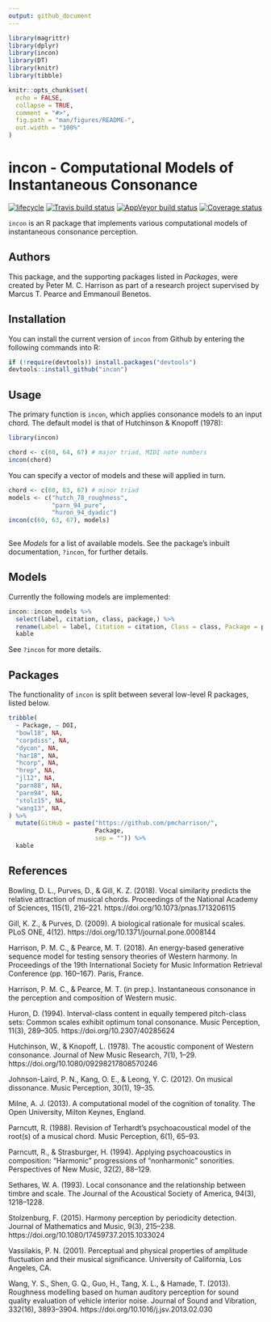 ```yaml
---
output: github_document
---
```


```r
library(magrittr)
library(dplyr)
library(incon)
library(DT)
library(knitr)
library(tibble)

knitr::opts_chunk$set(
  echo = FALSE,
  collapse = TRUE,
  comment = "#>",
  fig.path = "man/figures/README-",
  out.width = "100%"
)
```

# incon - Computational Models of Instantaneous Consonance

[![lifecycle](https://img.shields.io/badge/lifecycle-maturing-blue.svg)](https://www.tidyverse.org/lifecycle/#maturing)
[![Travis build status](https://travis-ci.org/pmcharrison/incon.svg?branch=master)](https://travis-ci.org/pmcharrison/incon)
[![AppVeyor build status](https://ci.appveyor.com/api/projects/status/github/pmcharrison/incon?branch=master&svg=true)](https://ci.appveyor.com/project/pmcharrison/incon)
[![Coverage status](https://coveralls.io/repos/github/pmcharrison/incon/badge.svg)](https://coveralls.io/r/pmcharrison/incon?branch=master)

`incon` is an R package that implements various computational 
models of instantaneous consonance perception.

## Authors

This package, and the supporting packages listed in *Packages*,
were created by Peter M. C. Harrison as part of a research project
supervised by Marcus T. Pearce and Emmanouil Benetos.

## Installation

You can install the current version of `incon` from Github
by entering the following commands into R:

``` r
if (!require(devtools)) install.packages("devtools")
devtools::install_github("incon")
```

## Usage 

The primary function is `incon`, 
which applies consonance models to an input chord.
The default model is that of Hutchinson & Knopoff (1978):

```r
library(incon)

chord <- c(60, 64, 67) # major triad, MIDI note numbers
incon(chord)
```

You can specify a vector of models and these will applied in turn.

```r
chord <- c(60, 63, 67) # minor triad
models <- c("hutch_78_roughness", 
            "parn_94_pure",
            "huron_94_dyadic")
incon(c(60, 63, 67), models)
      
```

See *Models* for a list of available models.
See the package's inbuilt documentation, `?incon`, for further details.

## Models

Currently the following models are implemented:

```r
incon::incon_models %>% 
  select(label, citation, class, package,) %>% 
  rename(Label = label, Citation = citation, Class = class, Package = package) %>% 
  kable
```

See `?incon` for more details.

## Packages

The functionality of `incon` is split between several low-level R packages,
listed below.

```r
tribble(
  ~ Package, ~ DOI,
  "bowl18", NA,
  "corpdiss", NA,
  "dycon", NA,
  "har18", NA,
  "hcorp", NA,
  "hrep", NA,
  "jl12", NA,
  "parn88", NA,
  "parn94", NA,
  "stolz15", NA,
  "wang13", NA,
) %>% 
  mutate(GitHub = paste("https://github.com/pmcharrison/", 
                        Package,
                        sep = "")) %>% 
  kable
```

## References

Bowling, D. L., Purves, D., & Gill, K. Z. (2018). Vocal similarity predicts the relative attraction of musical chords. Proceedings of the National Academy of Sciences, 115(1), 216–221. https://doi.org/10.1073/pnas.1713206115

Gill, K. Z., & Purves, D. (2009). A biological rationale for musical scales. PLoS ONE, 4(12). https://doi.org/10.1371/journal.pone.0008144

Harrison, P. M. C., & Pearce, M. T. (2018). An energy-based generative sequence model for testing sensory theories of Western harmony. In Proceedings of the 19th International Society for Music Information Retrieval Conference (pp. 160–167). Paris, France.

Harrison, P. M. C., & Pearce, M. T. (in prep.). Instantaneous consonance in the perception and composition of Western music.

Huron, D. (1994). Interval-class content in equally tempered pitch-class sets: Common scales exhibit optimum tonal consonance. Music Perception, 11(3), 289–305. https://doi.org/10.2307/40285624

Hutchinson, W., & Knopoff, L. (1978). The acoustic component of Western consonance. Journal of New Music Research, 7(1), 1–29. https://doi.org/10.1080/09298217808570246

Johnson-Laird, P. N., Kang, O. E., & Leong, Y. C. (2012). On musical dissonance. Music Perception, 30(1), 19–35.

Milne, A. J. (2013). A computational model of the cognition of tonality. The Open University, Milton Keynes, England.

Parncutt, R. (1988). Revision of Terhardt’s psychoacoustical model of the root(s) of a musical chord. Music Perception, 6(1), 65–93.

Parncutt, R., & Strasburger, H. (1994). Applying psychoacoustics in composition: "Harmonic" progressions of “nonharmonic” sonorities. Perspectives of New Music, 32(2), 88–129.

Sethares, W. A. (1993). Local consonance and the relationship between timbre and scale. The Journal of the Acoustical Society of America, 94(3), 1218–1228.

Stolzenburg, F. (2015). Harmony perception by periodicity detection. Journal of Mathematics and Music, 9(3), 215–238. https://doi.org/10.1080/17459737.2015.1033024

Vassilakis, P. N. (2001). Perceptual and physical properties of amplitude fluctuation and their musical significance. University of California, Los Angeles, CA.

Wang, Y. S., Shen, G. Q., Guo, H., Tang, X. L., & Hamade, T. (2013). Roughness modelling based on human auditory perception for sound quality evaluation of vehicle interior noise. Journal of Sound and Vibration, 332(16), 3893–3904. https://doi.org/10.1016/j.jsv.2013.02.030
